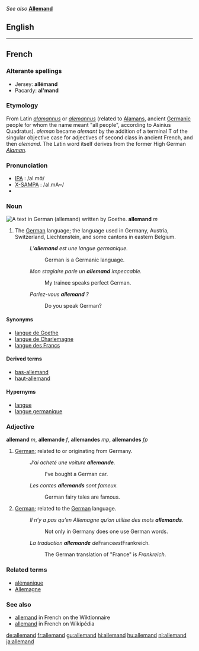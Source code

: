 ''See also'' '''[[Allemand]]'''

==English==
{{wikipedia}}

----

==French==
===Alterante spellings===
* Jersey: '''allémand'''
* Pacardy: '''al'mand'''

===Etymology===
From Latin ''[[alamannus]]'' or ''[[alemannus]]'' (related to [[Alaman]]s, ancient [[Germanic]] people for whom the name meant "all people", according to Asinius Quadratus). ''aleman'' became ''alemant'' by the addition of a terminal T of the singular objective case for adjectives of second class in ancient French, and then ''alemand''. The Latin word itself derives from the former High German ''[[Alaman]]''.

===Pronunciation===
*[[IPA]] : /al.mɑ̃/
*[[X-SAMPA]] : /al.mA~/
*{{audio|fr-allemand-fr FR-Paris.ogg|Audio (Parisian)}}

===Noun===
[[Image:Goethe Faust Opening Fraktur 20052706.jpg|thumb|A text in German ('''allemand''') written by Goethe.]]
'''allemand''' ''m''

# The [[German]] language; the language used in Germany, Austria, Switzerland, Liechtenstein, and some cantons in eastern Belgium.
#: ''L’'''allemand''' est une langue germanique.''
#:: German is a Germanic language.
#: ''Mon stagiaire parle un '''allemand''' impeccable.''
#:: My trainee speaks perfect German.
#: ''Parlez-vous '''allemand''' ?''
#:: Do you speak German?

====Synonyms====
* [[langue de Goethe]]
* [[langue de Charlemagne]]
* [[langue des Francs]]

====Derived terms====
* [[bas-allemand]]
* [[haut-allemand]]

====Hypernyms====
* [[langue]]
* [[langue germanique]]

===Adjective===
'''allemand''' ''m'', '''allemande''' ''f'', '''allemandes''' ''mp'', '''allemandes''' ''fp''

# [[German]]; related to or originating from Germany.
#: ''J’ai acheté une voiture '''allemande'''.''
#:: I've bought a German car.
#: ''Les contes '''allemands''' sont fameux.''
#:: German fairy tales are famous.
# [[German]]; related to the [[German]] language.
#: ''Il n’y a pas qu’en Allemagne qu’on utilise des mots '''allemands'''.''
#:: Not only in Germany does one use German words.
#: ''La traduction '''allemande''' de ''France'' est ''Frankreich''.''
#:: The German translation of "France" is ''Frankreich''.

===Related terms===
*[[alémanique]]
*[[Allemagne]]

===See also===
{{interwiktionary|code=de}}
* [http://fr.wiktionary.org/wiki/allemand allemand] in French on the Wiktionnaire
* [http://fr.wikipedia.org/wiki/Allemand allemand] in French on Wikipédia

[[de:allemand]]
[[fr:allemand]]
[[gu:allemand]]
[[hi:allemand]]
[[hu:allemand]]
[[nl:allemand]]
[[ja:allemand]]